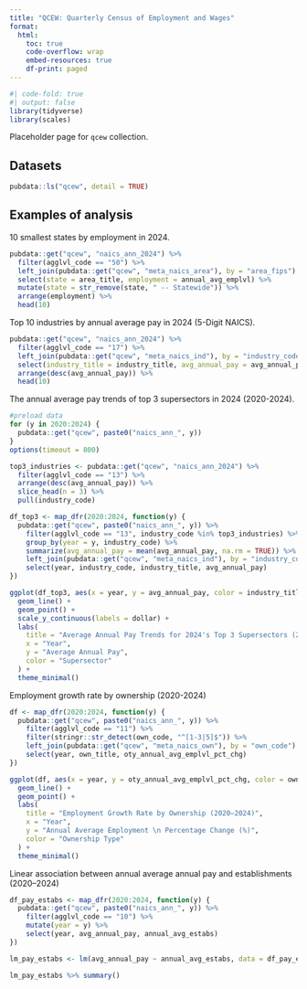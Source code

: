 ```yaml
---
title: "QCEW: Quarterly Census of Employment and Wages"
format:
  html:
    toc: true
    code-overflow: wrap
    embed-resources: true
    df-print: paged
---
```


```r
#| code-fold: true
#| output: false
library(tidyverse)
library(scales)
```

Placeholder page for `qcew` collection.

## Datasets

```r
pubdata::ls("qcew", detail = TRUE)
```

## Examples of analysis

10 smallest states by employment in 2024.

```r
pubdata::get("qcew", "naics_ann_2024") %>%
  filter(agglvl_code == "50") %>%
  left_join(pubdata::get("qcew", "meta_naics_area"), by = "area_fips") %>%
  select(state = area_title, employment = annual_avg_emplvl) %>%
  mutate(state = str_remove(state, " -- Statewide")) %>%
  arrange(employment) %>%
  head(10)
```

Top 10 industries by annual average pay in 2024 (5-Digit NAICS).

```r
pubdata::get("qcew", "naics_ann_2024") %>% 
  filter(agglvl_code == "17") %>% 
  left_join(pubdata::get("qcew", "meta_naics_ind"), by = "industry_code") %>%
  select(industry_title = industry_title, avg_annual_pay = avg_annual_pay) %>%
  arrange(desc(avg_annual_pay)) %>% 
  head(10)
```


The annual average pay trends of top 3 supersectors in 2024 (2020-2024).

```r
#preload data
for (y in 2020:2024) {
  pubdata::get("qcew", paste0("naics_ann_", y))
}
options(timeout = 800)

top3_industries <- pubdata::get("qcew", "naics_ann_2024") %>%
  filter(agglvl_code == "13") %>%
  arrange(desc(avg_annual_pay)) %>%
  slice_head(n = 3) %>%
  pull(industry_code)

df_top3 <- map_dfr(2020:2024, function(y) {
  pubdata::get("qcew", paste0("naics_ann_", y)) %>%
    filter(agglvl_code == "13", industry_code %in% top3_industries) %>%
    group_by(year = y, industry_code) %>% 
    summarize(avg_annual_pay = mean(avg_annual_pay, na.rm = TRUE)) %>% 
    left_join(pubdata::get("qcew", "meta_naics_ind"), by = "industry_code") %>%
    select(year, industry_code, industry_title, avg_annual_pay)
})

ggplot(df_top3, aes(x = year, y = avg_annual_pay, color = industry_title)) +
  geom_line() +
  geom_point() +
  scale_y_continuous(labels = dollar) +
  labs(
    title = "Average Annual Pay Trends for 2024's Top 3 Supersectors (2020–2024)",
    x = "Year",
    y = "Average Annual Pay",
    color = "Supersector"
  ) +
  theme_minimal()
```


Employment growth rate by ownership (2020-2024)

```r

df <- map_dfr(2020:2024, function(y) {
  pubdata::get("qcew", paste0("naics_ann_", y)) %>%
    filter(agglvl_code == "11") %>%
    filter(stringr::str_detect(own_code, "^[1-3|5]$")) %>% 
    left_join(pubdata::get("qcew", "meta_naics_own"), by = "own_code") %>%
    select(year, own_title, oty_annual_avg_emplvl_pct_chg)
})

ggplot(df, aes(x = year, y = oty_annual_avg_emplvl_pct_chg, color = own_title)) +
  geom_line() +
  geom_point() + 
  labs(
    title = "Employment Growth Rate by Ownership (2020–2024)",
    x = "Year",
    y = "Annual Average Employment \n Percentage Change (%)",
    color = "Ownership Type"
  ) +
  theme_minimal()
```

Linear association between annual average annual pay and establishments (2020–2024)

```r
df_pay_estabs <- map_dfr(2020:2024, function(y) {
  pubdata::get("qcew", paste0("naics_ann_", y)) %>%
    filter(agglvl_code == "10") %>%
    mutate(year = y) %>%
    select(year, avg_annual_pay, annual_avg_estabs)
})

lm_pay_estabs <- lm(avg_annual_pay ~ annual_avg_estabs, data = df_pay_estabs)

lm_pay_estabs %>% summary()
```

